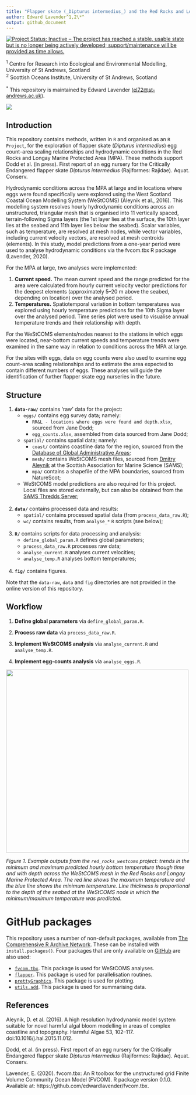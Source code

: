 ```yaml
---
title: "Flapper skate (_Dipturus intermedius_) and the Red Rocks and Longay Marine Protected Area"
author: Edward Lavender^1,2\*^
output: github_document
---
```


[![Project Status: Inactive – The project has reached a stable, usable state but is no longer being actively developed; support/maintenance will be provided as time allows.](https://www.repostatus.org/badges/latest/inactive.svg)](https://www.repostatus.org/#inactive)

^1^  Centre for Research into Ecological and Environmental Modelling, University of St Andrews, Scotland  
^2^  Scottish Oceans Institute, University of St Andrews, Scotland  

^\*^ This repository is maintained by Edward Lavender (<el72@st-andrews.ac.uk>).

<img src="banner_img.png"/>

## Introduction

This repository contains methods, written in `R` and organised as an `R Project`, for the exploration of flapper skate (_Dipturus intermedius_) egg count--area scaling relationships and hydrodynamic conditions in the Red Rocks and Longay Marine Protected Area (MPA). These methods support Dodd et al. (in press). First report of an egg nursery for the Critically Endangered flapper skate _Dipturus intermedius_ (Rajiformes: Rajidae). Aquat. Conserv. 

Hydrodynamic conditions across the MPA at large and in locations where eggs were found specifically were explored using the West Scotland Coastal Ocean Modelling System (WeStCOMS) (Aleynik et al., 2016). This modelling system resolves hourly hydrodynamic conditions across an unstructured, triangular mesh that is organised into 11 vertically spaced, terrain-following Sigma layers (the 1st layer lies at the surface, the 10th layer lies at the seabed and 11th layer lies below the seabed).  Scalar variables, such as temperature, are resolved at mesh nodes, while vector variables, including current velocity vectors, are resolved at mesh centroids (elements). In this study, model predictions from a one-year period were used to analyse hydrodynamic conditions via the fvcom.tbx R package (Lavender, 2020).

For the MPA at large, two analyses were implemented:  

(1) **Current speed.** The mean current speed and the range predicted for the area were calculated from hourly current velocity vector predictions for the deepest elements (approximately 5–20 m above the seabed, depending on location) over the analysed period. 
(1) **Temperatures.** Spatiotemporal variation in bottom temperatures was explored using hourly temperature predictions for the 10th Sigma layer over the analysed period. Time series plot were used to visualise annual temperature trends and their relationship with depth.  
 
For the WeStCOMS elements/nodes nearest to the stations in which eggs were located, near-bottom current speeds and temperature trends were examined in the same way in relation to conditions across the MPA at large. 
 
For the sites with eggs, data on egg counts were also used to examine egg count--area scaling relationships and to estimate the area expected to contain different numbers of eggs. These analyses will guide the identification of further flapper skate egg nurseries in the future. 
 
## Structure

1.  **`data-raw/`** contains 'raw' data for the project:
      - `eggs/` contains egg survey data; namely:
         - `RR&L - locations where eggs were found and depth.xlsx`, sourced from Jane Dodd;
         - `egg_counts.xlsx`, assembled from data sourced from Jane Dodd;
      - `spatial/` contains spatial data; namely:
         - `coast/` contains coastline data for the region, sourced from the [Database of Global Administrative Areas](https://biogeo.ucdavis.edu/data/gadm3.6/Rsp/gadm36_GBR_0_sp.rds); 
         - `mesh/` contains WeStCOMS mesh files, sourced from [Dmitry Aleynik](https://www.sams.ac.uk/people/researchers/aleynik-dr-dmitry/) at the Scottish Association for Marine Science (SAMS);
         - `mpa/` contains a shapefile of the MPA boundaries, sourced from NatureScot;
      - WeStCOMS model predictions are also required for this project. Local files are stored externally, but can also be obtained from the [SAMS Thredds Server](https://www.sams.ac.uk/facilities/thredds/); <br/><br/>
      
2.  **`data/`** contains processed data and results:
      - `spatial/` contains processed spatial data (from `process_data_raw.R`);
      - `wc/` contains results, from `analyse_*` `R` scripts (see below); <br/><br/>

3.  **`R/`** contains scripts for data processing and analysis:
      - `define_global_param.R` defines global parameters;
      - `process_data_raw.R` processes raw data;
      - `analyse_current.R` analyses current velocities;
      - `analyse_temp.R` analyses bottom temperatures; <br/><br/>
      
4.  **`fig/`** contains figures.

Note that the `data-raw`, `data` and `fig` directories are not provided in the online version of this repository.

## Workflow

1. **Define global parameters** via `define_global_param.R`.

2. **Process raw data** via `process_data_raw.R`. 

3. **Implement WeStCOMS analysis** via `analyse_current.R` and `analyse_temp.R`.

4. **Implement egg-counts analysis** via `analyse_eggs.R`. 

<img src="README_img.png" width = "500"/>

_Figure 1. Example outputs from the `red_rocks_westcoms` project: trends in the minimum and maximum predicted hourly bottom temperature though time and with depth across the WeStCOMS mesh in the Red Rocks and Longay Marine Protected Area. The red line shows the maximum temperature and the blue line shows the minimum temperature. Line thickness is proportional to the depth of the seabed at the WeStCOMS node in which the minimum/maximum temperature was predicted._

# GitHub packages

This repository uses a number of non-default packages, available from [The Comprehensive R Archive Network](https://cran.r-project.org). These can be installed with `install.packages()`. Four packages that are only available on [GitHub](https://github.com/) are also used:

   - [`fvcom.tbx`](https://github.com/edwardlavender/fvcom.tbx). This package is used for WeStCOMS analyses. 
   - [`flapper`](https://github.com/edwardlavender/flapper). This package is used for parallelisation routines.
   - [`prettyGraphics`](https://github.com/edwardlavender/prettyGraphics). This package is used for plotting. 
   - [`utils.add`](https://github.com/edwardlavender/utils.add). This package is used for summarising data. 

## References

Aleynik, D. et al. (2016). A high resolution hydrodynamic model system suitable for novel harmful algal bloom modelling in areas of complex coastline and topography. Harmful Algae 53, 102–117. doi:10.1016/j.hal.2015.11.012.

Dodd, et al. (in press). First report of an egg nursery for the Critically Endangered flapper skate _Dipturus intermedius_ (Rajiformes: Rajidae). Aquat. Conserv. 

Lavender, E. (2020). fvcom.tbx: An R toolbox for the unstructured grid Finite Volume Community Ocean Model (FVCOM). R package version 0.1.0. Available at: https://github.com/edwardlavender/fvcom.tbx.
